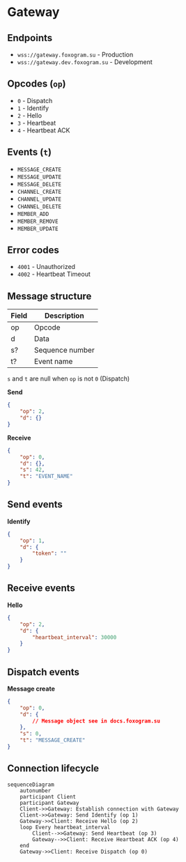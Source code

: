 # Gateway

## Endpoints
- `wss://gateway.foxogram.su` - Production
- `wss://gateway.dev.foxogram.su` - Development

## Opcodes (`op`)

- `0` - Dispatch
- `1` - Identify
- `2` - Hello
- `3` - Heartbeat
- `4` - Heartbeat ACK

## Events (`t`)

- `MESSAGE_CREATE`
- `MESSAGE_UPDATE`
- `MESSAGE_DELETE`
- `CHANNEL_CREATE`
- `CHANNEL_UPDATE`
- `CHANNEL_DELETE`
- `MEMBER_ADD`
- `MEMBER_REMOVE`
- `MEMBER_UPDATE`

## Error codes

- `4001` - Unauthorized
- `4002` - Heartbeat Timeout

## Message structure

| Field | Description     |
|-------|-----------------|
| op    | Opcode          |
| d     | Data            |
| s?    | Sequence number |
| t?    | Event name      |

`s` and `t` are null when `op` is not `0` (Dispatch)

**Send**
```json
{
    "op": 2,
    "d": {}
}
```

**Receive**
```json
{
    "op": 0,
    "d": {},
    "s": 42,
    "t": "EVENT_NAME"
}
```

## Send events

**Identify**
```json
{
    "op": 1,
    "d": {
        "token": ""
    }
}
```

## Receive events

**Hello**
```json
{
    "op": 2,
    "d": {
        "heartbeat_interval": 30000
    }
}
```

## Dispatch events

**Message create**
```json
{
    "op": 0,
    "d": {
        // Message object see in docs.foxogram.su
    },
    "s": 0,
    "t": "MESSAGE_CREATE"
}
```

## Connection lifecycle

```mermaid
sequenceDiagram
    autonumber
    participant Client
    participant Gateway
    Client->>Gateway: Establish connection with Gateway
    Client->>Gateway: Send Identify (op 1)
    Gateway->>Client: Receive Hello (op 2)
    loop Every heartbeat_interval
        Client-->>Gateway: Send Heartbeat (op 3)
        Gateway-->>Client: Receive Heartbeat ACK (op 4)
    end
    Gateway->>Client: Receive Dispatch (op 0)
```
